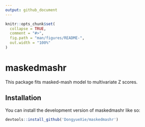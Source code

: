 ```yaml
---
output: github_document
---
```


<!-- README.md is generated from README.Rmd. Please edit that file -->

```r
knitr::opts_chunk$set(
  collapse = TRUE,
  comment = "#>",
  fig.path = "man/figures/README-",
  out.width = "100%"
)
```

# maskedmashr

<!-- badges: start -->
<!-- badges: end -->

This package fits masked-mash model to multivariate Z scores.

## Installation

You can install the development version of maskedmashr like so:

```r
devtools::install_github('DongyueXie/maskedmashr')
```

